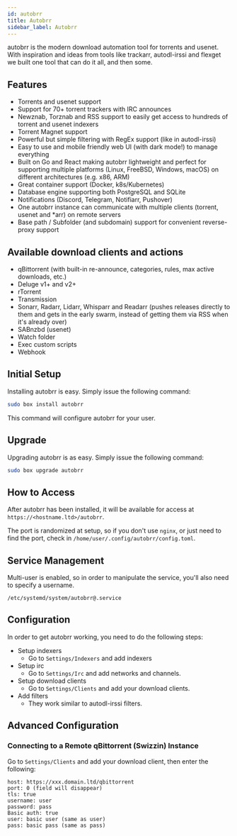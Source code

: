 ```yaml
---
id: autobrr
title: Autobrr
sidebar_label: Autobrr
---
```


autobrr is the modern download automation tool for torrents and usenet. With inspiration and ideas from tools like trackarr, autodl-irssi and flexget we built one tool that can do it all, and then some.

## Features
* Torrents and usenet support
* Support for 70+ torrent trackers with IRC announces
* Newznab, Torznab and RSS support to easily get access to hundreds of torrent and usenet indexers
* Torrent Magnet support
* Powerful but simple filtering with RegEx support (like in autodl-irssi)
* Easy to use and mobile friendly web UI (with dark mode!) to manage everything
* Built on Go and React making autobrr lightweight and perfect for supporting multiple platforms (Linux, FreeBSD, Windows, macOS) on different architectures (e.g. x86, ARM)
* Great container support (Docker, k8s/Kubernetes)
* Database engine supporting both PostgreSQL and SQLite
* Notifications (Discord, Telegram, Notifiarr, Pushover)
* One autobrr instance can communicate with multiple clients (torrent, usenet and *arr) on remote servers
* Base path / Subfolder (and subdomain) support for convenient reverse-proxy support

## Available download clients and actions
* qBittorrent (with built-in re-announce, categories, rules, max active downloads, etc.)
* Deluge v1+ and v2+
* rTorrent
* Transmission
* Sonarr, Radarr, Lidarr, Whisparr and Readarr (pushes releases directly to them and gets in the early swarm, instead of getting them via RSS when it's already over)
* SABnzbd (usenet)
* Watch folder
* Exec custom scripts
* Webhook

## Initial Setup

Installing autobrr is easy. Simply issue the following command:

```bash main
sudo box install autobrr
```

This command will configure autobrr for your user.

## Upgrade

Upgrading autobrr is as easy. Simply issue the following command:

```bash main
sudo box upgrade autobrr
```

## How to Access

After autobrr has been installed, it will be available for access at `https://<hostname.ltd>/autobrr`.

The port is randomized at setup, so if you don't use `nginx`, or just need to find the port, check in `/home/user/.config/autobrr/config.toml`.

## Service Management

Multi-user is enabled, so in order to manipulate the service, you'll also need to specify a username.

```
/etc/systemd/system/autobrr@.service
```


<SystemdTabs service="autobrr@<username>" />

## Configuration

In order to get autobrr working, you need to do the following steps:

- Setup indexers
  - Go to `Settings/Indexers` and add indexers
- Setup irc
  - Go to `Settings/Irc` and add networks and channels.
- Setup download clients
  - Go to `Settings/Clients` and add your download clients.
- Add filters
  - They work similar to autodl-irssi filters.

## Advanced Configuration

### Connecting to a Remote qBittorrent (Swizzin) Instance

Go to `Settings/Clients` and add your download client, then enter the following:

```plaintext
host: https://xxx.domain.ltd/qbittorrent
port: 0 (field will disappear)
tls: true
username: user
password: pass
Basic auth: true
user: basic user (same as user)
pass: basic pass (same as pass)
```
